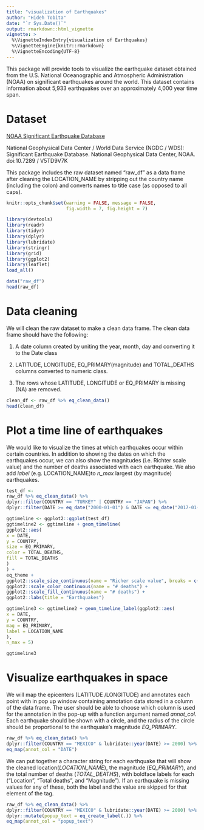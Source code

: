 ```yaml
---
title: "visualization of Earthquakes"
author: "Hideh Tobita"
date: "`r Sys.Date()`"
output: rmarkdown::html_vignette
vignette: >
  %\VignetteIndexEntry{visualization of Earthquakes}
  %\VignetteEngine{knitr::rmarkdown}
  %\VignetteEncoding{UTF-8}
---
```


This package will provide tools to visualize the earthquake dataset obtained from the U.S. National Oceanographic and Atmospheric Administration (NOAA) on significant earthquakes around the world. This dataset contains information about 5,933 earthquakes over an approximately 4,000 year time span.

# Dataset

[NOAA Significant Earthquake Database](https://www.ngdc.noaa.gov/nndc/struts/form?t=101650&s=1&d=1)

National Geophysical Data Center / World Data Service (NGDC / WDS):
Significant Earthquake Database.
National Geophysical Data Center, NOAA. doi:10.7289 / V5TD9V7K

This package includes the raw dataset named "raw_df" as a data frame after cleaning the LOCATION_NAME by stripping out the country name (including the colon) and converts names to title case (as opposed to all caps). 

```r
knitr::opts_chunk$set(warning = FALSE, message = FALSE,
                      fig.width = 7, fig.height = 7)
```

```r
library(devtools)
library(readr)
library(tidyr)
library(dplyr)
library(lubridate)
library(stringr)
library(grid)
library(ggplot2)
library(leaflet)
load_all()
```

```r
data("raw_df")
head(raw_df)
```

# Data cleaning

We will clean the raw dataset to make a clean data frame.
The clean data frame should have the following:

1. A date column created by uniting the year, month, day and converting it to the Date class

2. LATITUDE, LONGITUDE, EQ_PRIMARY(magnitude) and TOTAL_DEATHS columns converted to numeric class.

3. The rows whose LATITUDE, LONGITUDE or EQ_PRIMARY is missing (NA) are removed.


```r
clean_df <- raw_df %>% eq_clean_data()
head(clean_df)
```

# Plot a time line of earthquakes

We would like to visualize the times at which earthquakes occur within certain countries. In addition to showing the dates on which the earthquakes occur, we can also show the magnitudes (i.e. Richter scale value) and the number of deaths associated with each earthquake. We also add *label* (e.g. LOCATION_NAME)to *n_max* largest (by magnitude) earthquakes.

```r
test_df <-
raw_df %>% eq_clean_data() %>%
dplyr::filter(COUNTRY == "TURKEY" | COUNTRY == "JAPAN") %>%
dplyr::filter(DATE >= eq_date("2000-01-01") & DATE <= eq_date("2017-01-01"))

ggtimeline <- ggplot2::ggplot(test_df)
ggtimeline2 <- ggtimeline + geom_timeline(
ggplot2::aes(
x = DATE,
y = COUNTRY,
size = EQ_PRIMARY,
color = TOTAL_DEATHS,
fill = TOTAL_DEATHS
)
) +
eq_theme +
ggplot2::scale_size_continuous(name = "Richer scale value", breaks = c(0, 2, 4, 6, 8)) +
ggplot2::scale_color_continuous(name = "# deaths") +
ggplot2::scale_fill_continuous(name = "# deaths") +
ggplot2::labs(title = "Earthquakes")

ggtimeline3 <- ggtimeline2 + geom_timeline_label(ggplot2::aes(
x = DATE,
y = COUNTRY,
mag = EQ_PRIMARY,
label = LOCATION_NAME
),
n_max = 5)

ggtimeline3
```

# Visualize earthquakes in space

We will map the epicenters (LATITUDE /LONGITUDE) and annotates each point with in pop up window containing annotation data stored in a column of the data frame. The user should be able to choose which column is used for the annotation in the pop-up with a function argument named *annot_col*. Each earthquake should be shown with a circle, and the radius of the circle should be proportional to the earthquake's magnitude *EQ_PRIMARY*.

```r
raw_df %>% eq_clean_data() %>%
dplyr::filter(COUNTRY == "MEXICO" & lubridate::year(DATE) >= 2000) %>%
eq_map(annot_col = "DATE")
```

We can put together a character string for each earthquake that will show the cleaned location(*LOCATION_NAME*), the magnitude (*EQ_PRIMARY*), and the total number of deaths (*TOTAL_DEATHS*), with boldface labels for each ("Location", "Total deaths", and "Magnitude"). If an earthquake is missing values for any of these, both the label and the value are skipped for that element of the tag.

```r
raw_df %>% eq_clean_data() %>%
dplyr::filter(COUNTRY == "MEXICO" & lubridate::year(DATE) >= 2000) %>%
dplyr::mutate(popup_text = eq_create_label(.)) %>%
eq_map(annot_col = "popup_text")
```
